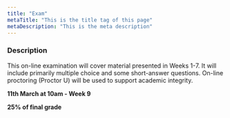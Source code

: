 ```yaml
---
title: "Exam"
metaTitle: "This is the title tag of this page"
metaDescription: "This is the meta description"
---
```


### Description

This on-line examination will cover material presented in Weeks 1-7. It will include primarily multiple choice and some short-answer questions. On-line proctoring (Proctor U) will be used to support academic integrity.

**11th March at 10am - Week 9**

**25% of final grade**
